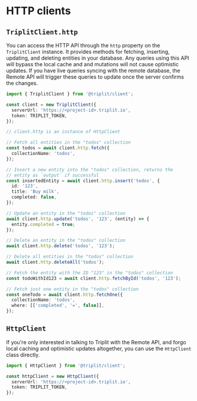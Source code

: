 # HTTP clients

## `TriplitClient.http`

You can access the HTTP API through the `http` property on the `TriplitClient` instance. It provides methods for fetching, inserting, updating, and deleting entities in your database. Any queries using this API will bypass the local cache and and mutations will not cause optimistic updates. If you have live queries syncing with the remote database, the Remote API will trigger these queries to update once the server confirms the changes.

```ts
import { TriplitClient } from '@triplit/client';

const client = new TriplitClient({
  serverUrl: 'https://<project-id>.triplit.io',
  token: TRIPLIT_TOKEN,
});

// client.http is an instance of HttpClient

// Fetch all entities in the "todos" collection
const todos = await client.http.fetch({
  collectionName: 'todos',
});

// Insert a new entity into the "todos" collection, returns the
// entity as `output` if successful
const insertedEntity = await client.http.insert('todos', {
  id: '123',
  title: 'Buy milk',
  completed: false,
});

// Update an entity in the "todos" collection
await client.http.update('todos', '123', (entity) => {
  entity.completed = true;
});

// Delete an entity in the "todos" collection
await client.http.delete('todos', '123');

// Delete all entities in the "todos" collection
await client.http.deleteAll('todos');

// Fetch the entity with the ID "123" in the "todos" collection
const todoWithId123 = await client.http.fetchById('todos', '123');

// Fetch just one entity in the "todos" collection
const oneTodo = await client.http.fetchOne({
  collectionName: 'todos',
  where: [['completed', '=', false]],
});
```

## `HttpClient`

If you're only interested in talking to Triplit with the Remote API, and forgo local caching and optimistic updates altogether, you can use the `HttpClient` class directly.

```ts
import { HttpClient } from '@triplit/client';

const httpClient = new HttpClient({
  serverUrl: 'https://<project-id>.triplit.io',
  token: TRIPLIT_TOKEN,
});
```

